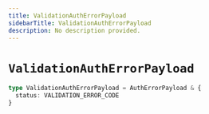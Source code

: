 ```yaml
---
title: ValidationAuthErrorPayload
sidebarTitle: ValidationAuthErrorPayload
description: No description provided.
---
```


# `ValidationAuthErrorPayload`

```ts
type ValidationAuthErrorPayload = AuthErrorPayload & {
  status: VALIDATION_ERROR_CODE
}
```

